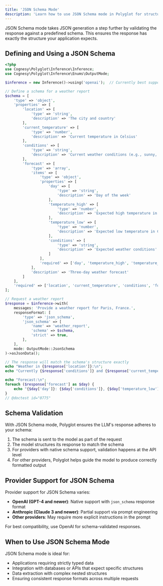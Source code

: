 ```yaml
---
title: 'JSON Schema Mode'
description: 'Learn how to use JSON Schema mode in Polyglot for structured and validated LLM responses.'
---
```


JSON Schema mode takes JSON generation a step further by validating the response against a predefined schema. This ensures the response has exactly the structure your application expects.

## Defining and Using a JSON Schema

```php
<?php
use Cognesy\Polyglot\Inference\Inference;
use Cognesy\Polyglot\Inference\Enums\OutputMode;

$inference = new Inference()->using('openai');  // Currently best supported by OpenAI

// Define a schema for a weather report
$schema = [
    'type' => 'object',
    'properties' => [
        'location' => [
            'type' => 'string',
            'description' => 'The city and country'
        ],
        'current_temperature' => [
            'type' => 'number',
            'description' => 'Current temperature in Celsius'
        ],
        'conditions' => [
            'type' => 'string',
            'description' => 'Current weather conditions (e.g., sunny, rainy)'
        ],
        'forecast' => [
            'type' => 'array',
            'items' => [
                'type' => 'object',
                'properties' => [
                    'day' => [
                        'type' => 'string',
                        'description' => 'Day of the week'
                    ],
                    'temperature_high' => [
                        'type' => 'number',
                        'description' => 'Expected high temperature in Celsius'
                    ],
                    'temperature_low' => [
                        'type' => 'number',
                        'description' => 'Expected low temperature in Celsius'
                    ],
                    'conditions' => [
                        'type' => 'string',
                        'description' => 'Expected weather conditions'
                    ]
                ],
                'required' => ['day', 'temperature_high', 'temperature_low', 'conditions']
            ],
            'description' => 'Three-day weather forecast'
        ]
    ],
    'required' => ['location', 'current_temperature', 'conditions', 'forecast']
];

// Request a weather report
$response = $inference->with(
    messages: 'Provide a weather report for Paris, France.',
    responseFormat: [
        'type' => 'json_schema',
        'json_schema' => [
            'name' => 'weather_report',
            'schema' => $schema,
            'strict' => true,
        ],
    ],
    mode: OutputMode::JsonSchema
)->asJsonData();

// The response will match the schema's structure exactly
echo "Weather in {$response['location']}:\n";
echo "Currently {$response['conditions']} and {$response['current_temperature']}°C\n\n";

echo "Forecast:\n";
foreach ($response['forecast'] as $day) {
    echo "{$day['day']}: {$day['conditions']}, {$day['temperature_low']}°C to {$day['temperature_high']}°C\n";
}
// @doctest id="0775"
```


## Schema Validation

With JSON Schema mode, Polyglot ensures the LLM's response adheres to your schema:

1. The schema is sent to the model as part of the request
2. The model structures its response to match the schema
3. For providers with native schema support, validation happens at the API level
4. For other providers, Polyglot helps guide the model to produce correctly formatted output


## Provider Support for JSON Schema

Provider support for JSON Schema varies:

- **OpenAI (GPT-4 and newer)**: Native support with `json_schema` response format
- **Anthropic (Claude 3 and newer)**: Partial support via prompt engineering
- **Other providers**: May require more explicit instructions in the prompt

For best compatibility, use OpenAI for schema-validated responses.


## When to Use JSON Schema Mode

JSON Schema mode is ideal for:
- Applications requiring strictly typed data
- Integration with databases or APIs that expect specific structures
- Data extraction with complex nested structures
- Ensuring consistent response formats across multiple requests
